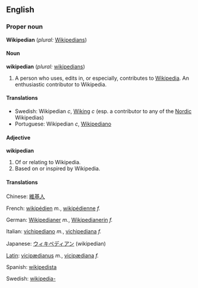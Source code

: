==English==

===Proper noun===
'''Wikipedian'''  (''plural:'' [[Wikipedians]])

====Noun====
'''wikipedian'''  (''plural:'' [[wikipedians]])
# A person who uses, edits in, or especially, contributes to [[Wikipedia]].  An enthusiastic contributor to Wikipedia.

====Translations====
*Swedish: Wikipedian ''c'', [[Wiking]] ''c'' (esp. a contributor to any of the [[Nordic]] Wikipedias)
*Portuguese: Wikipedian ''c'', [[Wikipediano]]

====Adjective====
'''wikipedian'''
#Of or relating to Wikipedia.
#Based on or inspired by Wikipedia.

====Translations====
{{top}}
Chinese: [[維基人]]

French: [[wikipédien]] ''m.'', [[wikipédienne]] ''f.''

German: [[Wikipedianer]] ''m.'', [[Wikipedianerin]] ''f.''

Italian: [[vichipediano]] ''m.'', [[vichipediana]] ''f.''

{{mid}}
Japanese: [[ウィキペディアン]] (wikipedian)

[[Latin]]: [[vicipædianus]] ''m.'', [[vicipædiana]] ''f.''

Spanish: [[wikipedista]]

Swedish: [[wikipedia-]]
{{bottom}}